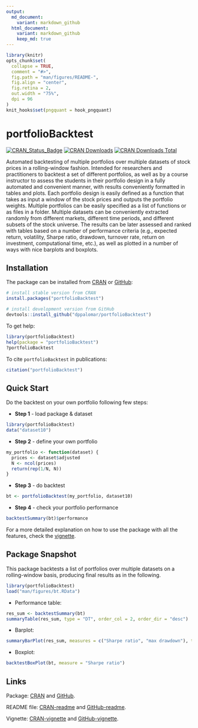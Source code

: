 ```yaml
---
output:
  md_document:
    variant: markdown_github
  html_document:
    variant: markdown_github
    keep_md: true
---
```


<!-- README.md is generated from README.Rmd. Please edit that file -->

```r
library(knitr)
opts_chunk$set(
  collapse = TRUE,
  comment = "#>",
  fig.path = "man/figures/README-",
  fig.align = "center",
  fig.retina = 2,
  out.width = "75%",
  dpi = 96
)
knit_hooks$set(pngquant = hook_pngquant)
```



# portfolioBacktest
[![CRAN_Status_Badge](https://www.r-pkg.org/badges/version/portfolioBacktest)](https://CRAN.R-project.org/package=portfolioBacktest)
[![CRAN Downloads](https://cranlogs.r-pkg.org/badges/portfolioBacktest)](https://CRAN.R-project.org/package=portfolioBacktest)
[![CRAN Downloads Total](https://cranlogs.r-pkg.org/badges/grand-total/portfolioBacktest?color=brightgreen)](https://CRAN.R-project.org/package=portfolioBacktest)

Automated backtesting of multiple portfolios over multiple 
datasets of stock prices in a rolling-window fashion. Intended for 
researchers and practitioners to backtest a set of different portfolios, 
as well as by a course instructor to assess the students in their portfolio 
design in a fully automated and convenient manner, with results conveniently 
formatted in tables and plots. Each portfolio design is easily defined as a
function that takes as input a window of the stock prices and outputs the 
portfolio weights. Multiple portfolios can be easily specified as a list 
of functions or as files in a folder. Multiple datasets can be conveniently 
extracted randomly from different markets, different time periods, and 
different subsets of the stock universe. The results can be later assessed 
and ranked with tables based on a number of performance criteria (e.g., 
expected return, volatility, Sharpe ratio, drawdown, turnover rate, return 
on investment, computational time, etc.), as well as plotted in a number of 
ways with nice barplots and boxplots.


## Installation
The package can be installed from [CRAN](https://CRAN.R-project.org/package=portfolioBacktest) or [GitHub](https://github.com/dppalomar/portfolioBacktest):
```r
# install stable version from CRAN
install.packages("portfolioBacktest")

# install development version from GitHub
devtools::install_github("dppalomar/portfolioBacktest")
```

To get help:
```r
library(portfolioBacktest)
help(package = "portfolioBacktest")
?portfolioBacktest
```

To cite `portfolioBacktest` in publications:
```r
citation("portfolioBacktest")
```


## Quick Start
Do the backtest on your own portfolio following few steps:

- **Step 1** - load package & dataset
```r
library(portfolioBacktest)
data("dataset10")
```
- **Step 2** - define your own portfolio
```r
my_portfolio <- function(dataset) {
  prices <- dataset$adjusted
  N <- ncol(prices)
  return(rep(1/N, N))
}
```
- **Step 3** - do backtest
```r
bt <- portfolioBacktest(my_portfolio, dataset10)
```
- **Step 4** - check your portfolio performance
```r
backtestSummary(bt)$performance
```

For a more detailed explanation on how to use the package with all the features, check the [vignette](https://CRAN.R-project.org/package=portfolioBacktest/vignettes/PortfolioBacktest.html).



## Package Snapshot
This package backtests a list of portfolios over multiple datasets on a rolling-window basis, producing final results as in the following.
```r
library(portfolioBacktest)
load("man/figures/bt.RData")
```


- Performance table:

```r
res_sum <- backtestSummary(bt)
summaryTable(res_sum, type = "DT", order_col = 2, order_dir = "desc")
```


- Barplot:

```r
summaryBarPlot(res_sum, measures = c("Sharpe ratio", "max drawdown"), type = "ggplot2")
```


- Boxplot:

```r
backtestBoxPlot(bt, measure = "Sharpe ratio")
```



## Links
Package: [CRAN](https://CRAN.R-project.org/package=portfolioBacktest) and [GitHub](https://github.com/dppalomar/portfolioBacktest).

README file: [CRAN-readme](https://CRAN.R-project.org/package=portfolioBacktest/readme/README.html) and [GitHub-readme](https://github.com/dppalomar/portfolioBacktest/blob/master/README.md).

Vignette: [CRAN-vignette](https://CRAN.R-project.org/package=portfolioBacktest/vignettes/PortfolioBacktest.html) and
[GitHub-vignette](https://raw.githack.com/dppalomar/portfolioBacktest/master/vignettes/PortfolioBacktest.html).

